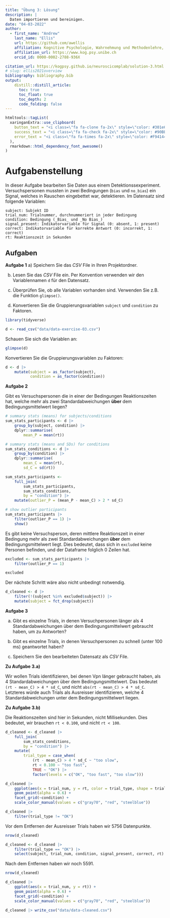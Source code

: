 ```yaml
---
title: "Übung 3: Lösung"
description: |
  Daten importieren und bereinigen.
date: "04-03-2022" 
author:
  - first_name: "Andrew"
    last_name: "Ellis"
    url: https://github.com/awellis
    affiliation: Kognitive Psychologie, Wahrnehmung und Methodenlehre, Universität Bern 
    affiliation_url: https://www.kog.psy.unibe.ch
    orcid_id: 0000-0002-2788-936X

citation_url: https://kogpsy.github.io/neuroscicomplab/solution-3.html
# slug: ellis2021overview
bibliography: bibliography.bib
output: 
    distill::distill_article:
      toc: true
      toc_float: true
      toc_depth: 2
      code_folding: false
---
```


```r
htmltools::tagList(
  xaringanExtra::use_clipboard(
    button_text = "<i class=\"fa fa-clone fa-2x\" style=\"color: #301e64\"></i>",
    success_text = "<i class=\"fa fa-check fa-2x\" style=\"color: #90BE6D\"></i>",
    error_text = "<i class=\"fa fa-times fa-2x\" style=\"color: #F94144\"></i>"
  ),
  rmarkdown::html_dependency_font_awesome()
)
```




# Aufgabenstellung

In dieser Aufgabe bearbeiten Sie Daten aus einem Detektionssexperiment. Versuchspersonen mussten in zwei Bedingungen (`bias` und `no_bias`) ein Signal, welches in Rauschen eingebettet war, detektieren. Im Datensatz sind folgende Variablen:

```
subject: Subjekt ID
trial_num: Trialnummer, durchnummeriert in jeder Bedingung
condition: Bedingung (_Bias_ und _No Bias_)
signal_present: Indikatorvariable für Signal (0: absent, 1: present)
correct: Indikatorvariable für korrekte Antwort (0: incorrekt, 1: correct)
rt: Reaktionszeit in Sekunden

```



## Aufgaben 

:::exercise
**Aufgabe 1**
a) Speichern Sie das *CSV* File in Ihren Projektordner.

b) Lesen Sie das *CSV* File ein. Per Konvention verwenden wir den Variablennamen `d` für den Datensatz.

c) Überprüfen Sie, ob alle Variablen vorhanden sind. Verwenden Sie z.B. die Funktion `glimpse()`.

d) Konvertieren Sie die Gruppierungsvariablen `subject` und `condition` zu Faktoren.
:::


```r
library(tidyverse)
```

```r
d <- read_csv("data/data-exercise-03.csv")
```


Schauen Sie sich die Variablen an:

```r
glimpse(d)
```


Konvertieren Sie die Gruppierungsvariablen zu Faktoren:



```r
d <- d |>
    mutate(subject = as_factor(subject),
           condition = as_factor(condition))
```



:::exercise
**Aufgabe 2**

Gibt es Versuchspersonen die in einer der Bedingungen Reaktionszeiten hat, welche mehr als zwei Standardabweichungen **über** dem Bedingungsmittelwert liegen?
:::



```r
# summary stats (means) for subjects/conditions
sum_stats_participants <- d |>
    group_by(subject, condition) |>
    dplyr::summarise(
        mean_P = mean(rt))

```


```r
# summary stats (means and SDs) for conditions
sum_stats_conditions <- d |>
    group_by(condition) |>
    dplyr::summarise(
        mean_C = mean(rt),
        sd_C = sd(rt))
```

```r
sum_stats_participants <-
    full_join(
        sum_stats_participants,
        sum_stats_conditions,
        by = "condition") |>
    mutate(outlier_P = (mean_P - mean_C) > 2 * sd_C)
```



```r
# show outlier participants
sum_stats_participants |>
    filter(outlier_P == 1) |>
    show()
```

Es gibt keine Versuchsperson, deren mittlere Reaktionszeit in einer Bedingung mehr als zwei Standardabweichungen **über** dem Bedingungsmittelwert liegt. Dies bedeutet, dass sich in `excluded` keine Personen befinden, und der Dataframe folglich $0$ Zeilen hat.


```r
excluded <- sum_stats_participants |>
    filter(outlier_P == 1)

excluded
```

Der nächste Schritt wäre also nicht unbedingt notwendig.

```r
d_cleaned <- d |>
    filter(!(subject %in% excluded$subject)) |>
    mutate(subject = fct_drop(subject))
```



:::exercise
**Aufgabe 3**


a) Gibt es einzelne Trials, in denen Versuchpersonen länger als 4 Standardabweichungen über dem  Bedingungsmittelwert gebraucht haben, um zu Antworten?

b) Gibt es einzelne Trials, in denen Versuchpersonen zu schnell (unter 100 ms) geantwortet haben?

c) Speichern Sie den bearbeiteten Datensatz als _CSV_ File.
:::



__Zu Aufgabe 3.a)__

Wir wollen Trials identifizieren, bei denen Vpn länger gebraucht haben, als 4 Standardabweichungen über dem  Bedingungsmittelwert. Das bedeutet `(rt - mean_C) > 4 * sd_C`, und nicht `abs(rt - mean_C) > 4 * sd_C`. Letzteres würde auch Trials als Ausreisser identifizieren, welche 4 Standardabweichungen unter dem  Bedingungsmittelwert liegen.


__Zu Aufgabe 3.b)__

Die Reaktionszeiten sind hier in Sekunden, nicht Millisekunden. Dies bedeutet, wir brauchen `rt < 0.100`, und nicht `rt < 100`.

```r
d_cleaned <- d_cleaned |>
    full_join(
        sum_stats_conditions,
        by = "condition") |>
    mutate(
        trial_type = case_when(
            (rt - mean_C) > 4 * sd_C ~ "too slow",
            rt < 0.100 ~ "too fast",
            TRUE ~ "OK") |>
            factor(levels = c("OK", "too fast", "too slow")))

```

```r
d_cleaned |>
    ggplot(aes(x = trial_num, y = rt, color = trial_type, shape = trial_type)) +
    geom_point(alpha = 0.6) +
    facet_grid(~condition) +
    scale_color_manual(values = c("gray70", "red", "steelblue"))
```

```r
d_cleaned |>
    filter(trial_type != "OK")
```
Vor dem Entfernen der Ausreisser Trials haben wir 5756 Datenpunkte.

```r
nrow(d_cleaned)
```

```r
d_cleaned <- d_cleaned |>
    filter(trial_type == "OK") |>
    select(subject, trial_num, condition, signal_present, correct, rt)
```

Nach dem Entfernen haben wir noch 5591.

```r
nrow(d_cleaned)
```

```r
d_cleaned |>
    ggplot(aes(x = trial_num, y = rt)) +
    geom_point(alpha = 0.6) +
    facet_grid(~condition) +
    scale_color_manual(values = c("gray70", "red", "steelblue"))
```

```r
d_cleaned |> write_csv("data/data-cleaned.csv")
```


